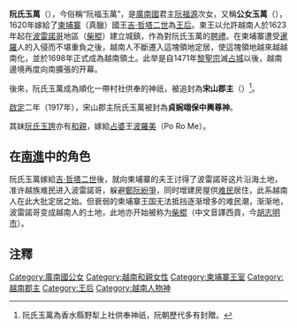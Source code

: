 {{unreferenced|time=2015-05-15T17:00:00+00:00}}
'''阮氏玉萬'''（{{vie|v='''Nguyễn Thị Ngọc Vạn'''|hn=阮氏玉萬}}），今俗稱“阮福玉萬”，是[[廣南國|廣南國]]君主[[阮福源|阮福源]]次女，又稱'''公女玉萬'''（{{vie|v=Công nữ Ngọc Vạn|hn=公女玉萬}}），1620年嫁給了[[柬埔寨|柬埔寨]]（真臘）國王[[吉·哲塔二世|吉·哲塔二世]]為[[王后|王后]]。柬王以允許越南人於1623年起在[[波雷諾哥|波雷諾哥]]地區（[[柴棍|柴棍]]）建立城鎮，作為對阮氏玉萬的[[聘禮|聘禮]]。在柬埔寨遭受[[暹羅|暹羅]]人的入侵而不堪重負之後，越南人不斷遷入這塊領地定居，使這塊領地越來越越南化，並於1698年正式成為越南領土。此举是自1471年[[黎聖宗|黎聖宗]]滅[[占城|占城]]以後，越南邊境再度向南擴張的开幕。

後來，阮氏玉萬成為順化一帶村社供奉的神祇，被追封為'''宋山郡主'''（{{vie|v=Tống Sơn quận chúa|hn=宋山郡主}}）<ref>阮氏玉萬為香水縣野犁上社供奉神祇，阮朝歷代多有封贈。</ref>。

[[啟定|啟定]]二年（1917年），宋山郡主阮氏玉萬被封為'''貞婉翊保中興尊神'''。

其妹[[阮氏玉誇|阮氏玉誇]]亦有[[和親|和親]]，嫁給[[占婆|占婆]]王[[波羅美|波羅美]]（Po Ro Me）。

==在[[南進|南進]]中的角色==
阮氏玉萬嫁給[[吉·哲塔二世|吉·哲塔二世]]後，就向柬埔寨的夫王讨得了波雷諾哥这片沿海土地，准许越族难民进入波雷諾哥，躲避[[鄭阮紛爭|鄭阮紛爭]]，同时增建房屋供[[难民|难民]]居住，此系越南人在此大批定居之始。但衰弱的柬埔寨王国无法抵挡逐渐增多的难民潮，渐渐地，波雷諾哥变成越南人的土地，此地亦开始被称为[[柴棍|柴棍]]（中文音譯西貢，今[[胡志明市|胡志明市]]）。

==注釋==
{{reflist}}

[[Category:廣南國公女|Category:廣南國公女]]
[[Category:越南和親女性|Category:越南和親女性]]
[[Category:柬埔寨王室|Category:柬埔寨王室]]
[[Category:越南郡主|Category:越南郡主]]
[[Category:王后|Category:王后]]
[[Category:越南人物神|Category:越南人物神]]